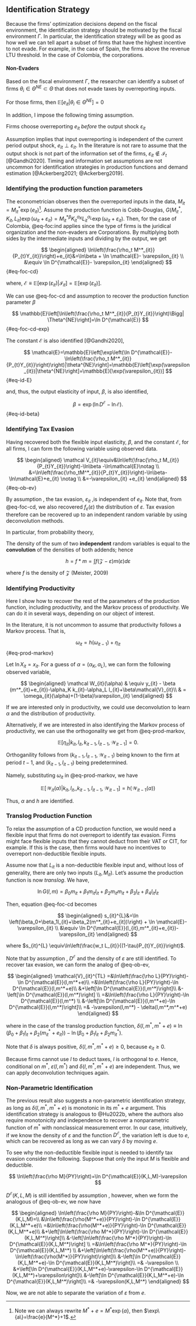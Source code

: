 ## Identification Strategy {#sec-id-strat}

Because the firms' optimization decisions depend on the fiscal environment, the identification strategy should be motivated by the fiscal environment $\Gamma$. In particular, the identification strategy will be as good as how well we can tell apart a subset of firms that have the highest incentive to not evade. For example, in the case of Spain, the firms above the revenue LTU threshold. In the case of Colombia, the corporations.


::: {.Assumption #ass-non-ev}
#### Non-Evaders
Based on the fiscal environment $\Gamma$, the researcher can identify a subset of firms $\theta_i\in\Theta^{NE}\subset \Theta$ that does not evade taxes by overreporting inputs.
:::

For those firms, then $\mathbb{E}[e_{it}|\theta_i\in\Theta^{NE}]=0$

In addition, I impose the following timing assumption.

::: {.Assumption #ass-ind title="Independence" number="II"}
Firms choose overreporting $e_{it}$ *before *the output shock $\varepsilon_{it}$
:::

Assumption \ref{ass-ind} implies that input overreporting is independent of the current period output shock, $e_{it} \perp \varepsilon_{it}$. In the literature is not rare to assume that the output shock is not part of the information set of the firms, $\varepsilon_{it}\not\in \mathcal{I}_t$ [@Gandhi2020]. Timing and information set assumptions are not uncommon for identification strategies in production functions and demand estimation [@Ackerberg2021; @Ackerberg2019].

### Identifying the production function parameters 

The econometrician observes then the overreported inputs in the data, $M_{it}=M^*_{it}\exp(e_{it})$[^linear-exp]. Assume the production function is Cobb-Douglas, $G(M^*_{it}, K_{it}, L_{it})\exp(\omega_{it}+\varepsilon_{it})=M^{*\beta}_{it}K_{it}^{\alpha_K}L_{it}^{\alpha_L}\exp(\omega_{it}+\varepsilon_{it})$. Then, for the case of Colombia, @eq-foc:ind applies since the type of firms is the juridical organization and the non-evaders are Corporations. By multiplying both sides by the intermediate inputs and dividing by the output, we get

[^linear-exp]: Note we can always rewrite $M^*+e=M^*\exp\{a\}$, then $\exp\{a\}=\frac{e}{M^*}+1$.

$$
\begin{aligned}
    \ln\left(\frac{\rho_t M^*_{it}}{P_{t}Y_{it}}\right)+e_{it}&=\ln\beta + \ln \mathcal{E}- \varepsilon_{it} \\
    &\equiv \ln D^{\mathcal{E}}- \varepsilon_{it} 
\end{aligned}
$$ {#eq-foc-cd}


where, $\mathcal{E}\equiv \mathbb{E}[\exp(\varepsilon_{it})|\mathcal{I}_{it}]=\mathbb{E}[\exp(\varepsilon_{it})]$. 

We can use @eq-foc-cd and assumption \ref{ass-non-ev} to recover the production function parameter $\beta$

$$
    \mathbb{E}\left[\ln\left(\frac{\rho_t M^*_{it}}{P_{t}Y_{it}}\right)\Bigg| \Theta^{NE}\right]=\ln D^{\mathcal{E}}
$$ {#eq-foc-cd-exp}

The constant $\mathcal{E}$ is also identified [@Gandhi2020],

$$
\mathcal{E}=\mathbb{E}\left[\exp\left(\ln D^{\mathcal{E}}- \ln\left(\frac{\rho_t M^*_{it}}{P_{t}Y_{it}}\right)\right)|\theta^{NE}\right]=\mathbb{E}\left[\exp(\varepsilon_{it})|\theta^{NE}\right]=\mathbb{E}[\exp(\varepsilon_{it})]
$$ {#eq-id-E}

and, thus, the output elasticity of input, $\beta$, is also identified,

$$
\beta=\exp\left(\ln D^{\mathcal{E}}-\ln\mathcal{E}\right).
$$ {#eq-id-beta}

### Identifying Tax Evasion

Having recovered both the flexible input elasticity, $\beta$, and the constant $\mathcal{E}$, for all firms, I can form the following variable using observed data.

$$
\begin{aligned}
    \mathcal V_{it}\equiv&\ln\left(\frac{\rho_t M_{it}}{P_{t}Y_{it}}\right)-\ln\beta -\ln\mathcal{E}\notag \\
    &=\ln\left(\frac{\rho_tM^*_{it}}{P_{t}Y_{it}}\right)-\ln\beta-\ln\mathcal{E}+e_{it} \notag \\
    &=-\varepsilon_{it} +e_{it}
\end{aligned}
$$ {#eq-ob-ev}

By assumption \ref{ass-ind}, the tax evasion, $\varepsilon_{it}$ ,is independent of $e_{it}$. Note that, from @eq-foc-cd, we also recovered $f_{\varepsilon}(\varepsilon)$ the distribution of $\varepsilon$. Tax evasion therefore can be recovered up to an independent random variable by using deconvolution methods.

In particular, from probability theory,

::: {.Definition #def-conv title="Convolution"}

The density of the sum of two **independent** random variables is equal to the **convolution** of the densities of both addends; hence

$$
h = f*m = \int f(\mathcal Z - \varepsilon)m(\varepsilon)d\varepsilon
$$

where $f$ is the density of $\mathcal Z$ (Meister, 2009)

:::

### Identifying Productivity

Here I show how to recover the rest of the parameters of the production function, including productivity, and the Markov process of productivity. We can do it in several ways, depending on our object of interest.

In the literature, it is not uncommon to assume that productivity follows a Markov process. That is, 

$$
    \omega_{it}=h(\omega_{it-1})+\eta_{it}
$$ {#eq-prod-markov}

Let $\ln X_{it}=x_{it}$. For a guess of $\alpha=(\alpha_K,\alpha_L)$, we can form the following observed variable,

$$
\begin{aligned}
    \mathcal W_{it}(\alpha) & \equiv y_{it} - \beta (m^*_{it}+e_{it})-\alpha_K k_{it}-\alpha_L l_{it}+\beta\mathcal{V}_{it}\\
    & = \omega_{it}(\alpha)+(1-\beta)\varepsilon_{it}
\end{aligned}
$$

If we are interested only in productivity, we could use deconvolution to learn $\alpha$ and the distribution of productivity.

Alternatively, if we are interested in also identifying the Markov process of productivity, we can use the orthogonality we get from @eq-prod-markov, 

$$
\mathbb{E}[\eta_{it}|k_{it},l_{it},k_{it-1},l_{it-1},\mathcal{W}_{it-1}]=0.
$$

Orthoganility follows from ($k_{it-1},l_{it-1},\mathcal{W}_{it-1}$) being known to the firm at period $t-1$, and ($k_{it-1},l_{it-1}$) being predetermined.

Namely, substituting $\omega_{it}$ in @eq-prod-markov, we have

$$
 \mathbb{E}[\mathcal{W}_{it}(\alpha)|k_{it},l_{it},,k_{it-1},l_{it-1},\mathcal{W}_{it-1}]=h(\mathcal{W}_{it-1}(\alpha))
$$

Thus, $\alpha$ and $h$ are identified.

### Translog Production Function

To relax the assumption of a CD production function, we would need a flexible input that firms do not overreport to identify tax evasion. Firms might face flexible inputs that they cannot deduct from their VAT or CIT, for example. If this is the case, then firms would have no incentives to overreport non-deductible flexible inputs. 

Assume now that $L_{it}$ is a non-deductible flexible input and, without loss of generality, there are only two inputs ($L_{it}, M_{it}$). Let's assume the production function is now *translog*. We have, 

$$
 \ln G(l,m)=\beta_0m_{it}+\beta_1m_{it}l_{it}+\beta_2m_{it}m_{it}+\beta_3l_{it}+\beta_4l_{it}l_{it}
$$ 

Then, equation @eq-foc-cd becomes

$$
\begin{aligned}
    s_{it}^{L}&=\ln \left(\beta_0+\beta_1l_{it}+\beta_2(m^*_{it}+e_{it})\right) + \ln \mathcal{E}- \varepsilon_{it} \\
    &\equiv \ln D^{\mathcal{E}}(l_{it},m^*_{it}+e_{it})- \varepsilon_{it} 
\end{aligned}
$$

where $s_{it}^{L} \equiv\ln\left(\frac{w_t L_{it}}{(1-\tau)P_{t}Y_{it}}\right)$.

Note that by assumption \ref{ass-non-ev}, $D^{\mathcal{E}}$ and the density of $\varepsilon$ are still identified. To recover tax evasion, we can form the analog of @eq-ob-ev,

$$
\begin{aligned}
\mathcal{V}_{it}^{TL} =&\ln\left(\frac{\rho L}{PY}\right)-\ln D^{\mathcal{E}}(l,m^*+e)\\
    =&\ln\left(\frac{\rho L}{PY}\right)-\ln D^{\mathcal{E}}(l,m^*+e)\\
    &+\left[\ln D^{\mathcal{E}}(l,m^*)\right]\\
    &-\left[\ln D^{\mathcal{E}}(l,m^*)\right] \\
    =&\ln\left(\frac{\rho L}{PY}\right)-\ln D^{\mathcal{E}}(l,m^*) \\
    &-\left[\ln D^{\mathcal{E}}(l,m^*+e)-\ln D^{\mathcal{E}}(l,m^*)\right]\\
    =& -\varepsilon(l,m^*) - \delta(l,m^*,m^*+e)
\end{aligned}
$$

where in the case of the translog production function, $\delta(l,m^*,m^*+e)\equiv \ln \left(\beta_0+\beta_1l_{it}+\beta_2(m^*_{it}+e_{it})\right)-\ln \left(\beta_0+\beta_1l_{it}+\beta_2m^*_{it}\right)$. 

Note that $\delta$ is always positive, $\delta(l,m^*,m^*+e)\ge0$, because $e_{it}\ge0$.

Because firms cannot use $l$ to deduct taxes, $l$ is orthogonal to $e$. Hence, conditional on $m^*$, $\varepsilon(l,m^*)$ and $\delta(l,m^*,m^*+e)$ are independent. Thus, we can apply deconvolution techniques again.

### Non-Parametric Identification

The previous result also suggests a non-parametric identification strategy, as long as $\delta(l,m^*,m^*+e)$ is monotonic in its $m^*+e$ argument. This identification strategy is analogous to @Hu2022b, where the authors also require monotonicity and independence to recover a nonparametric function of $m^*$ with nonclassical measurement error. In our case, intuitively, if we know the density of $\varepsilon$ and the function $D^{\mathcal{E}}$, the variation left is due to $e$, which can be recovered as long as we can vary $\delta$ by moving $e$.

To see why the non-deductible flexible input is needed to identify tax evasion consider the following. Suppose that only the input $M$ is flexible and deductible.

$$
\ln\left(\frac{\rho M}{PY}\right)=\ln D^{\mathcal{E}}(K,L,M)-\varepsilon
$$

$D^{\mathcal{E}}(K,L,M)$ is still identified by assumption \ref{ass-non-ev}, however, when we form the analogous of @eq-ob-ev, we now have

$$
\begin{aligned}
\ln\left(\frac{\rho M}{PY}\right)-&\ln D^{\mathcal{E}}(K,L,M)=\\
&\ln\left(\frac{\rho(M^*+e)}{PY}\right)-\ln D^{\mathcal{E}}(K,L,M^*+e)\\
=&\ln\left(\frac{\rho(M^*+e)}{PY}\right)-\ln D^{\mathcal{E}}(K,L,M^*+e)\\
&+\left[\ln\left(\frac{\rho M^*}{PY}\right)-\ln D^{\mathcal{E}}(K,L,M^*)\right]\\
&-\left[\ln\left(\frac{\rho M^*}{PY}\right)-\ln D^{\mathcal{E}}(K,L,M^*)\right] \\
=&\ln\left(\frac{\rho M^*}{PY}\right)-\ln D^{\mathcal{E}}(K,L,M^*) \\
&+\left[\ln\left(\frac{\rho(M^*+e)}{PY}\right)-\ln\left(\frac{\rho(M^*)}{PY}\right)\right]\\
&-\left[\ln D^{\mathcal{E}}(K,L,M^*+e)-\ln D^{\mathcal{E}}(K,L,M^*)\right]\\
=& -\varepsilon \\
&+\left[\ln D^{\mathcal{E}}(K,L,M^*+e)-\varepsilon-\ln D^{\mathcal{E}}(K,L,M^*)+\varepsilon\right]\\
&-\left[\ln D^{\mathcal{E}}(K,L,M^*+e)-\ln D^{\mathcal{E}}(K,L,M^*)\right]\\
=& -\varepsilon(K,L,M^*)
\end{aligned}
$$

Now, we are not able to separate the variation of $\varepsilon$ from $e$.